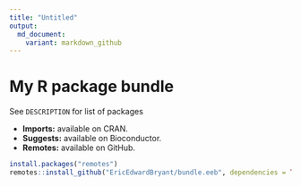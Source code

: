 ```yaml
---
title: "Untitled"
output:
  md_document:
    variant: markdown_github
---
```


# My R package bundle

See `DESCRIPTION` for list of packages

- **Imports:** available on CRAN.
- **Suggests:** available on Bioconductor.
- **Remotes:** available on GitHub.

```r 
install.packages("remotes")
remotes::install_github("EricEdwardBryant/bundle.eeb", dependencies = TRUE)
```
